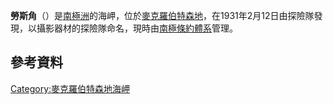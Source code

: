 {{coord|67|45|S|67|9|E|display=title}}

'''勞斯角'''（{{lang-en|Cape Rouse}}）是[[南極洲|南極洲]]的海岬，位於[[麥克羅伯特森地|麥克羅伯特森地]]，在1931年2月12日由探險隊發現，以攝影器材的探險隊命名，現時由[[南極條約體系|南極條約體系]]管理。

==參考資料==
{{usgs-gazetteer}}

{{DEFAULTSORT:Cape Rouse}}
[[Category:麥克羅伯特森地海岬|Category:麥克羅伯特森地海岬]]


{{MacRobertsonLand-geo-stub}}